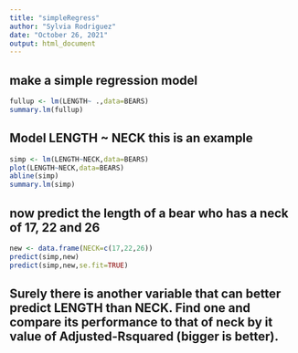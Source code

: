 ```yaml
---
title: "simpleRegress"
author: "Sylvia Rodriguez"
date: "October 26, 2021"
output: html_document
---
```



## make a simple regression model


```r
fullup <- lm(LENGTH~ .,data=BEARS)
summary.lm(fullup)
```



## Model LENGTH ~ NECK  this is an example  

```r
simp <- lm(LENGTH~NECK,data=BEARS)
plot(LENGTH~NECK,data=BEARS)
abline(simp)
summary.lm(simp)
```

## now predict the length of a bear who has a neck of 17, 22 and 26


```r
new <- data.frame(NECK=c(17,22,26))
predict(simp,new)
predict(simp,new,se.fit=TRUE)
```
## Surely there is another variable that can better predict LENGTH than NECK. Find one and compare its performance to that of neck by it value of Adjusted-Rsquared (bigger is better).


